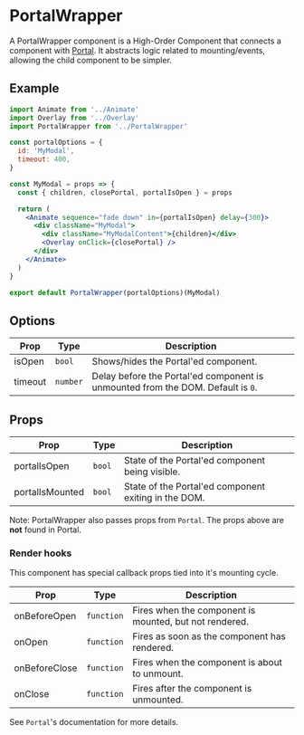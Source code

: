 
<Meta component={PortalWrapper} title="🛠 Utilities/DOM/PortalWrapper" />

# PortalWrapper

A PortalWrapper component is a High-Order Component that connects a component with [Portal](../Portal). It abstracts logic related to mounting/events, allowing the child component to be simpler.

## Example

```jsx
import Animate from '../Animate'
import Overlay from '../Overlay'
import PortalWrapper from '../PortalWrapper'

const portalOptions = {
  id: 'MyModal',
  timeout: 400,
}

const MyModal = props => {
  const { children, closePortal, portalIsOpen } = props

  return (
    <Animate sequence="fade down" in={portalIsOpen} delay={300}>
      <div className="MyModal">
        <div className="MyModalContent">{children}</div>
        <Overlay onClick={closePortal} />
      </div>
    </Animate>
  )
}

export default PortalWrapper(portalOptions)(MyModal)
```

## Options

| Prop    | Type     | Description                                                                     |
| ------- | -------- | ------------------------------------------------------------------------------- |
| isOpen  | `bool`   | Shows/hides the Portal'ed component.                                            |
| timeout | `number` | Delay before the Portal'ed component is unmounted from the DOM. Default is `0`. |

## Props

| Prop            | Type   | Description                                          |
| --------------- | ------ | ---------------------------------------------------- |
| portalIsOpen    | `bool` | State of the Portal'ed component being visible.      |
| portalIsMounted | `bool` | State of the Portal'ed component exiting in the DOM. |

Note: PortalWrapper also passes props from `Portal`. The props above are **not** found in Portal.

### Render hooks

This component has special callback props tied into it's mounting cycle.

| Prop          | Type       | Description                                            |
| ------------- | ---------- | ------------------------------------------------------ |
| onBeforeOpen  | `function` | Fires when the component is mounted, but not rendered. |
| onOpen        | `function` | Fires as soon as the component has rendered.           |
| onBeforeClose | `function` | Fires when the component is about to unmount.          |
| onClose       | `function` | Fires after the component is unmounted.                |

See `Portal`'s documentation for more details.

